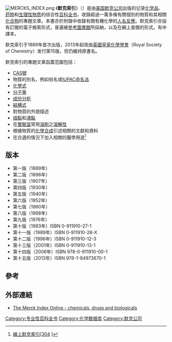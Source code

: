 [[Image:MERCKS_INDEX.png|thumb]]
《'''默克索引'''》（{{lang-en|'''''Merck Index'''''}}）是由[[美国|美国]][[默克公司|默克公司]]出版的记录[[化学品|化学品]]、[[药物|药物]]和[[生理性物质|生理性物质]]的综合性[[百科全书|百科全书]]，收錄超過一萬多條有關個別的物質和其相關[[化合物|化合物]]的專題文章。本書亦於附錄中收錄有關有機化學的[[人名反應|人名反應]]。默克索引亦設有訂閱的電子檢索形式，普遍被[[參考圖書館|參考圖書館]]所採納，以及在網上查閱的形式。有中譯本。

默克索引于1889年首次出版，2013年起改由[[英國皇家化學學會|英國皇家化學學會]]（Royal Society of Chemistry）发行第15版，但仍維持原書名。

默克索引的專題文章函蓋范圍包括：
*[[CAS號|CAS號]]
*物質的別名，例如俗名或[[IUPAC命名法|IUPAC命名法]]
*[[化學式|化學式]]
*[[分子量|分子量]]
*[[成份分析|成份分析]]
*[[結構式|結構式]]
*對物質的外貌描述
*[[熔點|熔點]]和[[沸點|沸點]]
*在[[實驗室|實驗室]]常用[[溶劑|溶劑]]之[[溶解性|溶解性]]
*根據物質的[[化學合成|化學合成]]引述相關的文獻和資料
*在合適的情況下加入相關的醫學用途<ref>[http://library.dialog.com/bluesheets/html/bl0304.html#AB {{Wayback|url=http://library.dialog.com/bluesheets/html/bl0304.html#AB |date=20140423102035 }} 線上默克索引[304]<!-- Bot generated title -->]</ref>

==版本==
*第一版（1889年）
*第二版（1896年）
*第三版（1907年）
*第四版（1930年）
*第五版（1940年）
*第六版（1952年）
*第七版（1960年）
*第八版（1968年）
*第九版（1976年）
*第十版（1983年）ISBN 0-911910-27-1 
*第十一版（1989年）ISBN 0-911910-28-X 
*第十二版（1996年）ISBN 0-911910-12-3 
*第十三版（2001年）ISBN 0-911910-13-1 
*第十四版（2006年）ISBN 978-0-911910-00-1
*第十五版（2013年）ISBN 978-1-84973670-1

== 參考 ==
{{Reflist}}

== 外部連結==
*{{en}}[https://www.rsc.org/merck-index?e=1 The Merck Index Online - chemicals, drugs and biologicals] {{Wayback|url=https://www.rsc.org/merck-index?e=1 |date=20210414045220 }}

{{book-stub}}
{{默克公司}}

[[Category:专业性百科全书|Category:专业性百科全书]]
[[Category:化学数据库|Category:化学数据库]]
[[Category:默克公司|Category:默克公司]]